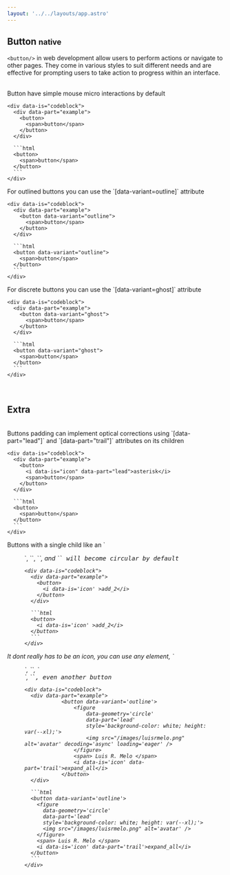 ```yaml
---
layout: '../../layouts/app.astro'
---
```


## Button <small> native </small>

`<button/>` in web development allow users to perform actions or navigate to other pages. They come in various styles to suit different needs and are effective for prompting users to take action to progress within an interface.

<br />

<div data-is="grid" style="--cols: 2; --gap: var(--nm);">
  <div data-is="group" style="gap: var(--sm);">
     Button have simple mouse micro interactions by default

    <div data-is="codeblock">
      <div data-part="example">
        <button>
          <span>button</span>
        </button>
      </div>

      ```html
      <button>
        <span>button</span>
      </button>
      ```
    </div>

  </div>

  <div data-is="group" style="gap: var(--sm);">
    For outlined buttons you can use the `[data-variant=outline]` attribute

    <div data-is="codeblock">
      <div data-part="example">
        <button data-variant="outline">
          <span>button</span>
        </button>
      </div>

      ```html
      <button data-variant="outline">
        <span>button</span>
      </button>
      ```
    </div>

  </div>

  <div data-is="group" style="gap: var(--sm);">
    For discrete buttons you can use the `[data-variant=ghost]` attribute

    <div data-is="codeblock">
      <div data-part="example">
        <button data-variant="ghost">
          <span>button</span>
        </button>
      </div>

      ```html
      <button data-variant="ghost">
        <span>button</span>
      </button>
      ```
    </div>

  </div>
</div>

<br />

## Extra

<br />

<div data-is="grid" style="--cols: 2; --gap: var(--nm);">
  <div data-is="group" style="gap: var(--sm);">
     Buttons padding can implement optical corrections using `[data-part="lead"]` and `[data-part="trail"]` attributes on its children

    <div data-is="codeblock">
      <div data-part="example">
        <button>
          <i data-is="icon" data-part="lead">asterisk</i>
          <span>button</span>
        </button>
      </div>

      ```html
      <button>
        <span>button</span>
      </button>
      ```
    </div>

  </div>

  <div data-is="group" style="gap: var(--sm);">
    Buttons with a single child like an `<figure/>`, `<image/>`, `<i/>`, and `<kbd/>` will become circular by default

    <div data-is="codeblock">
      <div data-part="example">
        <button>
          <i data-is='icon' >add_2</i>
        </button>
      </div>

      ```html
      <button>
        <i data-is='icon' >add_2</i>
      </button>
      ```
    </div>

  </div>

  <div data-is="group" style="gap: var(--sm);">
    It dont really has to be an icon, you can use any element, `<figure/>`, `<image/>`, `<div/>`, `<kbd/>`, even another button

    <div data-is="codeblock">
      <div data-part="example">
    			<button data-variant='outline'>
    				<figure
    					data-geometry='circle'
    					data-part='lead'
    					style='background-color: white; height: var(--xl);'>
    					<img src="/images/luisrmelo.png" alt='avatar' decoding='async' loading='eager' />
    				</figure>
    				<span> Luis R. Melo </span>
    				<i data-is='icon' data-part='trail'>expand_all</i>
    			</button>
      </div>

      ```html
      <button data-variant='outline'>
        <figure
          data-geometry='circle'
          data-part='lead'
          style='background-color: white; height: var(--xl);'>
          <img src="/images/luisrmelo.png" alt='avatar' />
        </figure>
        <span> Luis R. Melo </span>
        <i data-is='icon' data-part='trail'>expand_all</i>
      </button>
      ```
    </div>

  </div>
</div>
